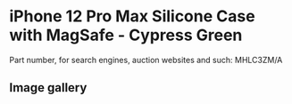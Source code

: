 
# iPhone 12 Pro Max Silicone Case with MagSafe - Cypress Green

Part number, for search engines, auction websites and such: MHLC3ZM/A

## Image gallery

<div style={{ width: "768px" }}>
  <GalleryComponent
    images={[
      {
        original: "/everysource/MHLC3.webp",
        thumbnail: "/everypreview/MHLC3.webp",
      },
      {
        original: "/everysource/MHLC3_AV1.webp",
        thumbnail: "/everypreview/MHLC3_AV1.webp",
      },
      {
        original: "/everysource/MHLC3_AV2.webp",
        thumbnail: "/everypreview/MHLC3_AV2.webp",
      },
      {
        original: "/everysource/MHLC3_AV3.webp",
        thumbnail: "/everypreview/MHLC3_AV3.webp",
      }
    ]}
  />
</div>